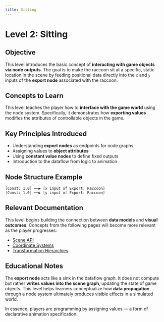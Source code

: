 ```yaml
---
title: Sitting
---
```


# Level 2: Sitting

## Objective

This level introduces the basic concept of **interacting with game objects via node outputs**. The goal is to make the raccoon sit at a specific, static location in the scene by feeding positional data directly into the `x` and `y` inputs of the **export node** associated with the raccoon.

## Concepts to Learn

This level teaches the player how to **interface with the game world** using the node system. Specifically, it demonstrates how **exporting values** modifies the attributes of controllable objects in the game.

## Key Principles Introduced

- Understanding **export nodes** as endpoints for node graphs
- Assigning values to **object attributes**
- Using **constant value nodes** to define fixed outputs
- Introduction to the dataflow from logic to animation

## Node Structure Example

```plaintext
[Const: 1.0] ──▶ [x input of Export: Raccoon]
[Const: 1.0] ──▶ [y input of Export: Raccoon]
```

## Relevant Documentation

This level begins building the connection between **data models** and **visual outcomes**. Concepts from the following pages will become more relevant as the player progresses:

- [Scene API](/docs/hierarchies/scene-api)
- [Coordinate Systems](/docs/hierarchies/coordinate-systems)
- [Transformation Hierarchies](/docs/hierarchies/transformation-hierarchies)

## Educational Notes

The **export node** acts like a sink in the dataflow graph. It does not compute but rather **writes values into the scene graph**, updating the state of game objects. This level helps learners conceptualize how **data propagation** through a node system ultimately produces visible effects in a simulated world.

In essence, players are programming by assigning values — a form of declarative animation specification.
